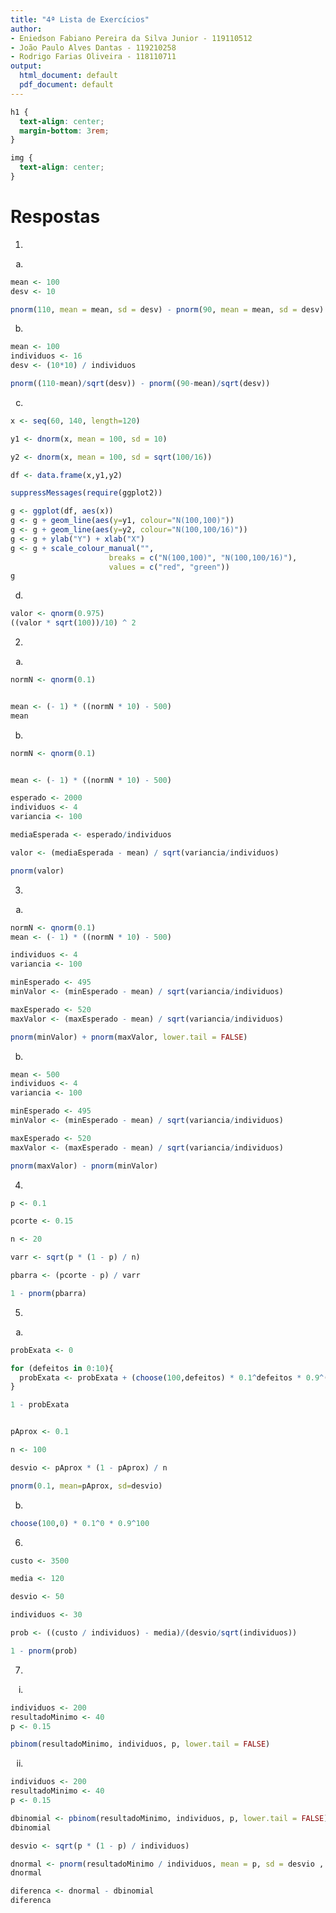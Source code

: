 ```yaml
---
title: "4ª Lista de Exercícios"
author:
- Eniedson Fabiano Pereira da Silva Junior - 119110512
- João Paulo Alves Dantas - 119210258
- Rodrigo Farias Oliveira - 118110711
output:
  html_document: default
  pdf_document: default
---
```


```css
h1 {
  text-align: center;
  margin-bottom: 3rem;
}

img {
  text-align: center;
}
```

# Respostas

1.
a)
``` r
mean <- 100
desv <- 10

pnorm(110, mean = mean, sd = desv) - pnorm(90, mean = mean, sd = desv)
```

b)
``` r
mean <- 100
individuos <- 16
desv <- (10*10) / individuos 

pnorm((110-mean)/sqrt(desv)) - pnorm((90-mean)/sqrt(desv))
```

c)  

``` r
x <- seq(60, 140, length=120)

y1 <- dnorm(x, mean = 100, sd = 10)

y2 <- dnorm(x, mean = 100, sd = sqrt(100/16))

df <- data.frame(x,y1,y2)

suppressMessages(require(ggplot2))

g <- ggplot(df, aes(x))
g <- g + geom_line(aes(y=y1, colour="N(100,100)"))
g <- g + geom_line(aes(y=y2, colour="N(100,100/16)"))
g <- g + ylab("Y") + xlab("X")
g <- g + scale_colour_manual("", 
                      breaks = c("N(100,100)", "N(100,100/16)"),
                      values = c("red", "green"))
g


```

d)
``` r
valor <- qnorm(0.975)
((valor * sqrt(100))/10) ^ 2

```

2. 
a)
```r
normN <- qnorm(0.1)


mean <- (- 1) * ((normN * 10) - 500)
mean
```

b)
```r
normN <- qnorm(0.1)


mean <- (- 1) * ((normN * 10) - 500)

esperado <- 2000
individuos <- 4
variancia <- 100

mediaEsperada <- esperado/individuos

valor <- (mediaEsperada - mean) / sqrt(variancia/individuos)

pnorm(valor)

```

3.
a)
```r
normN <- qnorm(0.1)
mean <- (- 1) * ((normN * 10) - 500)

individuos <- 4
variancia <- 100

minEsperado <- 495
minValor <- (minEsperado - mean) / sqrt(variancia/individuos)

maxEsperado <- 520
maxValor <- (maxEsperado - mean) / sqrt(variancia/individuos)

pnorm(minValor) + pnorm(maxValor, lower.tail = FALSE)
```

b)
```r
mean <- 500
individuos <- 4
variancia <- 100

minEsperado <- 495
minValor <- (minEsperado - mean) / sqrt(variancia/individuos)

maxEsperado <- 520
maxValor <- (maxEsperado - mean) / sqrt(variancia/individuos)

pnorm(maxValor) - pnorm(minValor) 
```

4. 
``` r

p <- 0.1

pcorte <- 0.15

n <- 20

varr <- sqrt(p * (1 - p) / n)

pbarra <- (pcorte - p) / varr

1 - pnorm(pbarra)
```

5.
a)
``` r
probExata <- 0

for (defeitos in 0:10){
  probExata <- probExata + (choose(100,defeitos) * 0.1^defeitos * 0.9^(100-defeitos))
}

1 - probExata


pAprox <- 0.1

n <- 100

desvio <- pAprox * (1 - pAprox) / n

pnorm(0.1, mean=pAprox, sd=desvio)
```

b)
``` r
choose(100,0) * 0.1^0 * 0.9^100
```

6.
``` r

custo <- 3500

media <- 120

desvio <- 50

individuos <- 30

prob <- ((custo / individuos) - media)/(desvio/sqrt(individuos))

1 - pnorm(prob)
```

7.
i)
```r
individuos <- 200
resultadoMinimo <- 40
p <- 0.15

pbinom(resultadoMinimo, individuos, p, lower.tail = FALSE)
```

ii)
```r
individuos <- 200
resultadoMinimo <- 40
p <- 0.15

dbinomial <- pbinom(resultadoMinimo, individuos, p, lower.tail = FALSE)
dbinomial

desvio <- sqrt(p * (1 - p) / individuos)

dnormal <- pnorm(resultadoMinimo / individuos, mean = p, sd = desvio , lower.tail = FALSE)
dnormal

diferenca <- dnormal - dbinomial
diferenca
```
